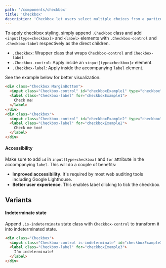 ```yaml
---
path: '/components/checkbox'
title: 'Checkbox'
description: 'Checkbox let users select multiple choices from a particular context.'
---
```


To apply checkbox styling, simply append `.Checkbox` class and add `<input[type=checkbox]>` and
`<label>` elements with `.Checkbox-control` and `.Checkbox-label` respectively as the direct
children.

- `.Checkbox`: Wrapper class that wraps `Checkbox-control` and `Checkbox-label`
- `.Checkbox-control`: Apply inside an `<input[type=checkbox]>` element.
- `.Checkbox-label`: Apply inside the accompanying `label` element.

See the example below for better visualization.

```html preview=true fullWidth=true
<div class="Checkbox MarginBottom">
  <input class="Checkbox-control" id="checkboxExample1" type="checkbox" />
  <label class="Checkbox-label" for="checkboxExample1">
    Check me!
  </label>
</div>
<div class="Checkbox">
  <input class="Checkbox-control" id="checkboxExample2" type="checkbox" />
  <label class="Checkbox-label" for="checkboxExample2">
    Check me too!
  </label>
</div>
```

#### Accessibility

Make sure to add `id` in `input[type=checkbox]` and `for` attribute in the accompanying `label`.
This will do a couple of benefits:

- **Improved accessibility**. It's required by most web auditing tools including Google Lighthouse.
- **Better user experience**. This enables label clicking to tick the checkbox.

## Variants

#### Indeterminate state

Append `.is-indeterminate` state class with `Checkbox-control` to transform it into indeterminated
state.

```html preview=true fullWidth=true
<div class="Checkbox">
  <input class="Checkbox-control is-indeterminate" id="checkboxExample3" type="checkbox" />
  <label class="Checkbox-label" for="checkboxExample3">
    I'm indeterminate!
  </label>
</div>
```
